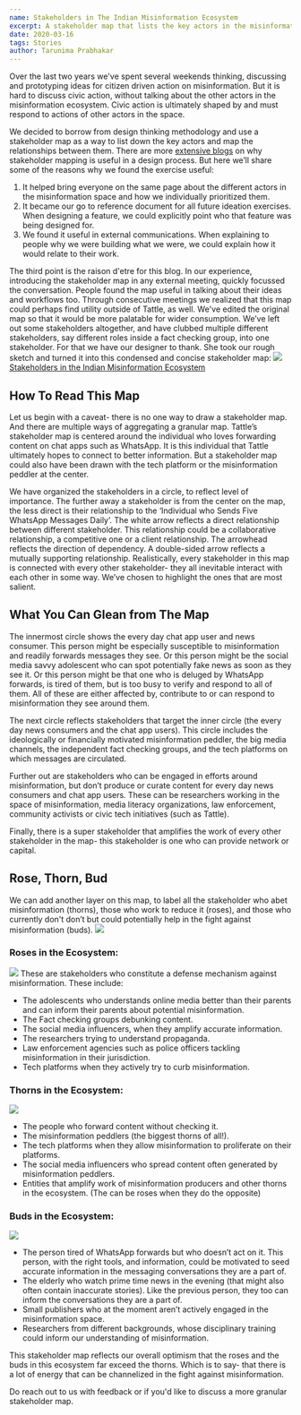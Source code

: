 ```yaml
---
name: Stakeholders in The Indian Misinformation Ecosystem
excerpt: A stakeholder map that lists the key actors in the misinformation ecosystem and maps the relationships between them. 
date: 2020-03-16
tags: Stories
author: Tarunima Prabhakar
---
```


Over the last two years we've spent several weekends thinking, discussing and prototyping ideas for citizen driven action on misinformation. But it is hard to discuss civic action, without talking about the other actors in the misinformation ecosystem. Civic action is ultimately shaped by and must respond to actions of other actors in the space. 

We decided to borrow from design thinking methodology and use a stakeholder map as a way to list down the key actors and map the relationships between them. There are more [extensive blogs](https://uxdict.io/design-thinking-stakeholder-maps-6a68b0577064) on why stakeholder mapping is useful in a design process. But here we’ll share some of the reasons why we found the exercise useful:

1. It helped bring everyone on the same page about the different actors in the misinformation space and how we individually prioritized them.
2. It became our go to reference document for all future ideation exercises. When designing a feature, we could explicitly point who that feature was being designed for.
3. We found it useful in external communications. When explaining to people why we were building what we were, we could explain how it would relate to their work.

The third point is the raison d'etre for this blog. In our experience, introducing the stakeholder map in any external meeting, quickly focussed the conversation. People found the map useful in talking about their ideas and workflows too. Through consecutive meetings we realized that this map could perhaps find utility outside of Tattle, as well. We've edited the original map so that it would be more palatable for wider consumption. We’ve left out some stakeholders altogether, and have clubbed multiple different stakeholders, say different roles inside a fact checking group, into one stakeholder. For that we have our designer to thank. She took our rough sketch and turned it into this condensed and concise stakeholder map:
![](../images/stakeholder_map.png)[Stakeholders in the Indian Misinformation Ecosystem](https://tattle-media.s3.amazonaws.com/stakeholder_map.png)
## How To Read This Map

Let us begin with a caveat- there is no one way to draw a stakeholder map. And there are multiple ways of aggregating a granular map. Tattle’s stakeholder map is centered around the individual who loves forwarding content on chat apps such as WhatsApp. It is this individual that Tattle ultimately hopes to connect to better information. But a stakeholder map could also have been drawn with the tech platform or the misinformation peddler at the center.

We have organized the stakeholders in a circle, to reflect level of importance. The further away a stakeholder is from the center on the map, the less direct is their relationship to the ‘Individual who Sends Five WhatsApp Messages Daily’. The white arrow reflects a direct relationship between different stakeholder. This relationship could be a collaborative relationship, a competitive one or a client relationship. The arrowhead reflects the direction of dependency. A double-sided arrow reflects a mutually supporting relationship. Realistically, every stakeholder in this map is connected with every other stakeholder- they all inevitable interact with each other in some way. We’ve chosen to highlight the ones that are most salient.

## What You Can Glean from The Map

The innermost circle shows the every day chat app user and news consumer. This person might be especially susceptible to misinformation and readily forwards messages they see. Or this person might be the social media savvy adolescent who can spot potentially fake news as soon as they see it. Or this person might be that one who is deluged by WhatsApp forwards, is tired of them, but is too busy to verify and respond to all of them. All of these are either affected by, contribute to or can respond to misinformation they see around them. 

The next circle reflects stakeholders that target the inner circle (the every day news consumers and the chat app users). This circle includes the ideologically or financially motivated misinformation peddler, the big media channels, the independent fact checking groups, and the tech platforms on which messages are circulated. 

Further out are stakeholders who can be engaged in efforts around misinformation, but don’t produce or curate content for every day news consumers and chat app users. These can be researchers working in the space of misinformation, media literacy organizations, law enforcement, community activists or civic tech initiatives (such as Tattle). 

Finally, there is a super stakeholder that amplifies the work of every other stakeholder in the map- this stakeholder is one who can provide network or capital.

## Rose, Thorn, Bud

We can add another layer on this map, to label all the stakeholder who abet misinformation (thorns), those who work to reduce it (roses), and those who currently don't don’t but could potentially help in the fight against misinformation (buds).
![](../images/buds_edited.png)
### Roses in the Ecosystem:
![](../images/rose-01.png)
These are stakeholders who constitute a defense mechanism against misinformation. These include:

- The adolescents who understands online media better than their parents and can inform their parents about potential misinformation.
- The Fact checking groups debunking content.
- The social media influencers, when they amplify accurate information.
- The researchers trying to understand propaganda.
- Law enforcement agencies such as police officers tackling misinformation in their jurisdiction.
- Tech platforms when they actively try to curb misinformation.

### Thorns in the Ecosystem:
![](../images/thorn-01.png)
- The people who forward content without checking it.
- The misinformation peddlers (the biggest thorns of all!).
- The tech platforms when they allow misinformation to proliferate on their platforms.
- The social media influencers who spread content often generated by misinformation peddlers.
- Entities that amplify work of misinformation producers and other thorns in the ecosystem. (The can be roses when they do the opposite)

### Buds in the Ecosystem:
![](../images/bud-01.png)
- The person tired of WhatsApp forwards but who doesn’t act on it. This person, with the right tools, and information, could be motivated to seed accurate information in the messaging conversations they are a part of.
- The elderly who watch prime time news in the evening (that might also often contain inaccurate stories). Like the previous person, they too can inform the conversations they are a part of.
- Small publishers who at the moment aren’t actively engaged in the misinformation space.
- Researchers from different backgrounds, whose disciplinary training could inform our understanding of misinformation.

This stakeholder map reflects our overall optimism that the roses and the buds in this ecosystem far exceed the thorns. Which is to say- that there is a lot of energy that can be channelized in the fight against misinformation.

Do reach out to us with feedback or if you'd like to discuss a more granular stakeholder map. 
